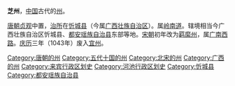 '''芝州'''，[[中国|中国]]古代的[[州|州]]。

[[唐朝|唐朝]][[貞觀_(唐朝)|贞观]]中置，[[治所|治所]]在[[忻城县|忻城县]]（今属[[广西壮族自治区|广西壮族自治区]]）。属[[岭南道|岭南道]]。辖境相当今广西壮族自治区忻城县、[[都安瑶族自治县|都安瑶族自治县]]东部等地。[[宋朝|宋朝]]初年改为[[羁縻州|羁縻州]]，属[[广南西路|广南西路]]。[[慶曆|庆历]]三年（1043年）废入[[宜州_(唐朝)|宜州]]。

{{唐朝行政區劃|nocat}}
{{广西行政区划小作品}}
{{DEFAULTSORT:Z}}
[[Category:唐朝的州|Category:唐朝的州]]
[[Category:五代十国的州|Category:五代十国的州]]
[[Category:北宋的州|Category:北宋的州]]
[[Category:广西的州|Category:广西的州]]
[[Category:来宾行政区划史|Category:来宾行政区划史]]
[[Category:河池行政区划史|Category:河池行政区划史]]
[[Category:忻城县|Category:忻城县]]
[[Category:都安瑶族自治县|Category:都安瑶族自治县]]